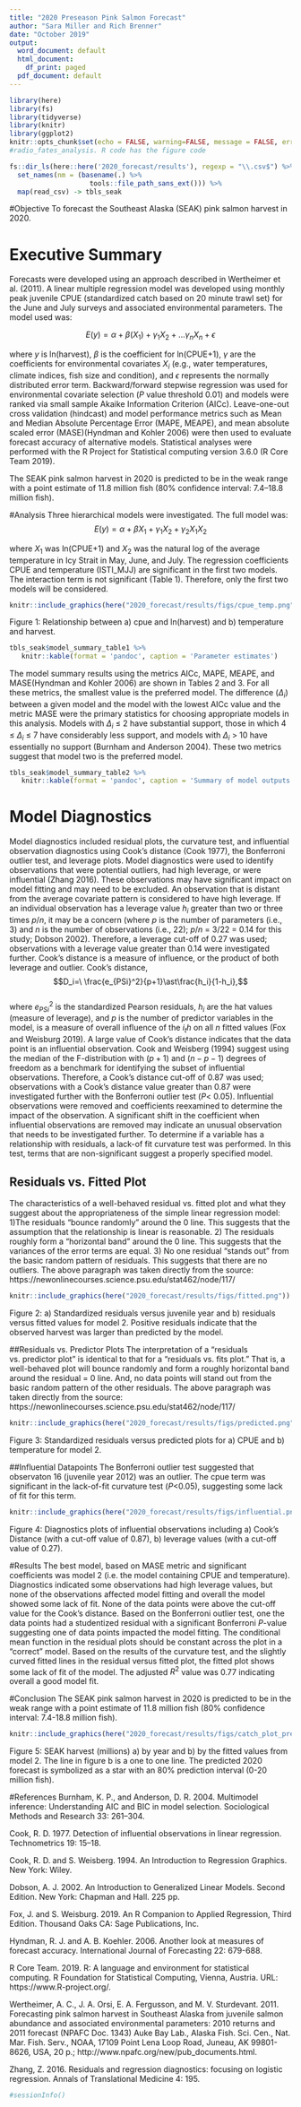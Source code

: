 ```yaml
---
title: "2020 Preseason Pink Salmon Forecast"
author: "Sara Miller and Rich Brenner"
date: "October 2019"
output:
  word_document: default
  html_document:
    df_print: paged
  pdf_document: default
---
```

```r
library(here)
library(fs)
library(tidyverse)
library(knitr)
library(ggplot2)
knitr::opts_chunk$set(echo = FALSE, warning=FALSE, message = FALSE, error=FALSE)
#radio_fates_analysis. R code has the figure code
```

```r

fs::dir_ls(here::here('2020_forecast/results'), regexp = "\\.csv$") %>% 
  set_names(nm = (basename(.) %>% 
                    tools::file_path_sans_ext())) %>%
  map(read_csv) -> tbls_seak

```

#Objective
To forecast the Southeast Alaska (SEAK) pink salmon harvest in 2020.

# Executive Summary
Forecasts were developed using an approach described in Wertheimer et al. (2011). A linear multiple regression model was developed using monthly peak juvenile CPUE (standardized catch based on 20 minute trawl set) for the June and July surveys and associated environmental parameters. The model used was:
  
$$E(y) = \alpha + \beta{(X_1)} + \gamma_1{X_2} +... \gamma_n{X_n} + \epsilon$$

where $y$ is ln(harvest), $\beta$ is the coefficient for ln(CPUE+1),  $\gamma$ are the coefficients for environmental covariates $X_i$ (e.g., water temperatures, climate indices, fish size and condition), and $\epsilon$ represents the normally distributed error term. Backward/forward stepwise regression was used for environmental covariate selection ($P$ value threshold 0.01) and models were ranked via small sample Akaike Information Criterion (AICc). Leave-one-out cross validation (hindcast) and model performance metrics such as Mean and Median Absolute Percentage Error (MAPE, MEAPE), and mean absolute scaled error (MASE)(Hyndman and Kohler 2006) were then used to evaluate forecast accuracy of alternative models. Statistical analyses were performed with the R Project for Statistical computing version 3.6.0 (R Core Team 2019). 
  
The SEAK pink salmon harvest in 2020 is predicted to be in the weak range with a point estimate of 11.8 million fish (80% confidence interval: 7.4–18.8 million fish).

#Analysis
Three hierarchical models were investigated. The full model was:
$$E(y) = \alpha + \beta{X_1} + \gamma_1{X_2} + \gamma_2{X_1X_2}$$

where ${X_1}$ was ln(CPUE+1) and ${X_2}$ was the natural log of the average temperature in Icy Strait in May, June, and July.
The regression coefficients CPUE and temperature (ISTI_MJJ) are significant in the first two models. The interaction term is not significant (Table 1). Therefore, only the first two models will be considered.

```r
knitr::include_graphics(here("2020_forecast/results/figs/cpue_temp.png"))
```

Figure 1: Relationship between a) cpue and ln(harvest) and b) temperature and harvest.

```r
tbls_seak$model_summary_table1 %>% 
   knitr::kable(format = 'pandoc', caption = 'Parameter estimates')
```

The model summary results using the metrics AICc, MAPE, MEAPE, and MASE(Hyndman and Kohler 2006) are shown in Tables 2 and 3. For all these metrics, the smallest value is the preferred model. The difference ($\Delta_i$) between a given model and the model with the lowest AICc value and the metric MASE were the primary statistics for choosing appropriate models in this analysis. Models with $\Delta_i$ $\leq$ 2 have substantial support, those in which 4 $\leq$  $\Delta_i$ $\leq$  7 have considerably less support, and models with $\Delta_i$ > 10 have essentially no support (Burnham and Anderson 2004). These two metrics suggest that model two is the preferred model.


```r
tbls_seak$model_summary_table2 %>% 
   knitr::kable(format = 'pandoc', caption = 'Summary of model outputs and forecast error measures')
```

# Model Diagnostics
Model diagnostics included residual plots, the curvature test, and influential observation diagnostics using Cook’s distance (Cook 1977), the Bonferroni outlier test, and leverage plots. Model diagnostics were used to identify observations that were potential outliers, had high leverage, or were influential (Zhang 2016). These observations may have significant impact on model fitting and may need to be excluded. An observation that is distant from the average covariate pattern is considered to have high leverage. If an individual observation has a leverage value $h_i$ greater than two or three times $p/n$, it may be a concern (where $p$ is the number of parameters (i.e., 3) and $n$ is the number of observations (i.e., 22); $p/n$ = 3/22 = 0.14 for this study; Dobson 2002). Therefore, a leverage cut-off of 0.27 was used; observations with a leverage value greater than 0.14 were investigated further. Cook’s distance is a measure of influence, or the product of both leverage and outlier. Cook’s distance,
$$D_i=\ \frac{e_{PSi}^2}{p+1}\ast\frac{h_i}{1-h_i},$$				
where $e_{PSi}^2$ is the standardized Pearson residuals, $h_i$ are the hat values (measure of leverage), and $p$ is the number of predictor variables in the model, is a measure of overall influence of the $i_th$ on all $n$ fitted values (Fox and Weisburg 2019). A large value of Cook’s distance indicates that the data point is an influential observation. Cook and Weisberg (1994) suggest using the median of the F-distribution with $(p+1)$ and $(n-p-1)$ degrees of freedom as a benchmark for identifying the subset of influential observations. Therefore, a Cook’s distance cut-off of 0.87 was used; observations with a Cook’s distance value greater than 0.87 were investigated further with the Bonferroni outlier test ($P$< 0.05). Influential observations were removed and coefficients reexamined to determine the impact of the observation. A significant shift in the coefficient when influential observations are removed may indicate an unusual observation that needs to be investigated further. To determine if a variable has a relationship with residuals, a lack-of fit curvature test was performed. In this test, terms that are non-significant suggest a properly specified model.

## Residuals vs. Fitted Plot
The characteristics of a well-behaved residual vs. fitted plot and what they suggest about the appropriateness of the simple linear regression model:
1)The residuals "bounce randomly" around the 0 line. This suggests that the assumption that the relationship is linear is reasonable.
2) The residuals roughly form a "horizontal band" around the 0 line. This suggests that the variances of the error terms are equal.
3) No one residual "stands out" from the basic random pattern of residuals. This suggests that there are no outliers.
The above paragraph was taken directly from the source: https://newonlinecourses.science.psu.edu/stat462/node/117/
  

```r
knitr::include_graphics(here("2020_forecast/results/figs/fitted.png"))
```

Figure 2: a) Standardized residuals versus juvenile year and b) residuals versus fitted values for model 2. Positive residuals indicate that the observed harvest was larger than predicted by the model.

##Residuals vs. Predictor Plots
The interpretation of a "residuals vs. predictor plot" is identical to that for a "residuals vs. fits plot." That is, a well-behaved plot will bounce randomly and form a roughly horizontal band around the residual = 0 line. And, no data points will stand out from the basic random pattern of the other residuals.
The above paragraph was taken directly from the source: https://newonlinecourses.science.psu.edu/stat462/node/117/

```r
knitr::include_graphics(here("2020_forecast/results/figs/predicted.png"))
```

Figure 3: Standardized residuals versus predicted plots for a) CPUE and b) temperature for model 2.

##Influential Datapoints
The Bonferroni outlier test suggested that observaton 16 (juvenile year 2012) was an outlier. The cpue term was significant in the lack-of-fit curvature test ($P$<0.05), suggesting some lack of fit for this term.

```r
knitr::include_graphics(here("2020_forecast/results/figs/influential.png"))
```

Figure 4: Diagnostics plots of influential observations including a) Cook's Distance (with a cut-off value of 0.87), b) leverage values (with a cut-off value of 0.27).

#Results
The best model, based on MASE metric and significant coefficients was model 2 (i.e. the model containing CPUE and temperature). Diagnostics indicated some observations had high leverage values, but none of the observations affected model fitting and overall the model showed some lack of fit. None of the data points were above the cut-off value for the Cook’s distance. Based on the Bonferroni outlier test, one the data points had a studentized residual with a significant Bonferroni $P$-value suggesting one of data points impacted the model fitting. The conditional mean function in the residual plots should be constant across the plot in a “correct” model. Based on the results of the curvature test, and the slightly curved fitted lines in the residual versus fitted plot, the fitted plot shows some lack of fit of the model. The adjusted $R^2$ value was 0.77 indicating overall a good model fit.

#Conclusion 
The SEAK pink salmon harvest in 2020 is predicted to be in the weak range with a point estimate of 11.8 million fish (80% confidence interval: 7.4-18.8 million fish).

```r
knitr::include_graphics(here("2020_forecast/results/figs/catch_plot_pred.png"))
```

Figure 5: SEAK harvest (millions) a) by year and b) by the fitted values from model 2. The line in figure b is a one to one line. The predicted 2020 forecast is symbolized as a star with an 80% prediction interval (0-20 million fish). 

#References
Burnham, K. P., and Anderson, D. R. 2004. Multimodel inference: Understanding AIC and BIC in model selection. Sociological Methods and Research 33: 261–304.

Cook, R. D. 1977. Detection of influential observations in linear regression. Technometrics 19: 15–18.

Cook, R. D. and S. Weisberg. 1994. An Introduction to Regression Graphics. New York: Wiley.

Dobson, A. J. 2002. An Introduction to Generalized Linear Models. Second Edition. New York: Chapman and Hall. 225 pp.

Fox, J. and S. Weisburg. 2019. An R Companion to Applied Regression, Third Edition. Thousand Oaks CA: Sage Publications, Inc.

Hyndman, R. J. and A. B. Koehler. 2006. Another look at measures of forecast accuracy. International Journal of Forecasting 22: 679-688.

R Core Team. 2019. R: A language and environment for statistical computing. R Foundation for Statistical Computing, Vienna, Austria. URL: https://www.R-project.org/.

Wertheimer, A. C., J. A. Orsi, E. A. Fergusson, and M. V. Sturdevant. 2011. Forecasting pink salmon harvest in Southeast Alaska from juvenile salmon abundance and associated environmental parameters: 2010 returns and 2011 forecast (NPAFC Doc. 1343) Auke Bay Lab., Alaska Fish. Sci. Cen., Nat. Mar. Fish. Serv., NOAA, 17109 Point Lena Loop Road, Juneau, AK 99801-8626, USA, 20 p.; http://www.npafc.org/new/pub_documents.html.

Zhang, Z. 2016. Residuals and regression diagnostics: focusing on logistic regression. Annals of Translational Medicine 4: 195. 
```r
#sessionInfo()
```
